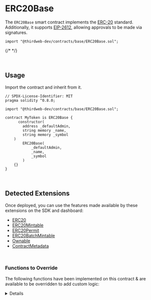 

# ERC20Base

The `ERC20Base` smart contract implements the [ERC-20](https://eips.ethereum.org/EIPS/eip-20) standard. Additionally, it supports [EIP-2612](https://eips.ethereum.org/EIPS/eip-2612), allowing approvals to be made via signatures.

```text
import "@thirdweb-dev/contracts/base/ERC20Base.sol";
```

{/* <GithubButtonLink
  href="https://github.com/thirdweb-dev/contracts/blob/main/contracts/base/ERC20Base.sol"
/> */}

<br/>

## Usage

Import the contract and inherit from it.

```text
// SPDX-License-Identifier: MIT
pragma solidity ^0.8.0;

import "@thirdweb-dev/contracts/base/ERC20Base.sol";

contract MyToken is ERC20Base {
	  constructor(
        address _defaultAdmin,
        string memory _name,
        string memory _symbol
    )
        ERC20Base(
            _defaultAdmin,
            _name,
            _symbol
        )
    {}
}
```
<br/>

## Detected Extensions

Once deployed, you can use the features made available by these extensions on the SDK and dashboard:

- [ERC20](/solidity/extensions)
- [ERC20Mintable](/solidity/extensions/erc20mintable)
- [ERC20Permit](/solidity/extensions/erc20Permit)
- [ERC20BatchMintable](/solidity/extensions/erc20batchmintable)
- [Ownable](/solidity/extensions/ownable)
- [ContractMetadata](/solidity/extensions/contractmetadata)

<br/>


### Functions to Override

The following functions have been implemented on this contract & are available to be overridden to add custom logic:

<Details id="mintTo" summary="mintTo">
```text
    /**
     *  @notice          Lets an authorized address mint tokens to a recipient.
     *  @dev             The logic in the `_canMint` function determines whether the caller is authorized to mint tokens.
     *
     *  @param _to       The recipient of the tokens to mint.
     *  @param _amount   Quantity of tokens to mint.
     */
    function mintTo(address _to, uint256 _amount) public virtual {
        require(_canMint(), "Not authorized to mint.");
        require(_amount != 0, "Minting zero tokens.");

        _mint(_to, _amount);
    }
```
</Details>

<Details id="burn" summary="burn">
```text
    /**
     *  @notice          Lets an owner a given amount of their tokens.
     *  @dev             Caller should own the `_amount` of tokens.
     *
     *  @param _amount   The number of tokens to burn.
     */
    function burn(uint256 _amount) external virtual {
        require(balanceOf(msg.sender) >= _amount, "not enough balance");
        _burn(msg.sender, _amount);
    }
```
</Details>
